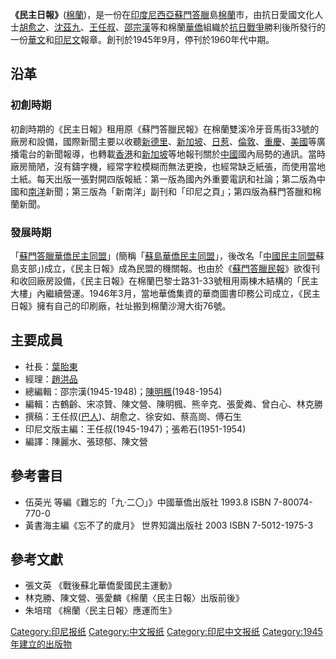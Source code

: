 '''《民主日報》'''([[棉蘭|棉蘭]])，是一份在[[印度尼西亞|印度尼西亞]][[蘇門答臘|蘇門答臘]]島[[棉蘭|棉蘭]]市，由抗日愛國文化人士[[胡愈之|胡愈之]]、[[沈茲九|沈茲九]]、[[王任叔|王任叔]]、[[邵宗漢|邵宗漢]]等和棉蘭[[華僑|華僑]]組織於[[抗日戰爭|抗日戰爭]]勝利後所發行的一份[[華文|華文]]和[[印尼文|印尼文]]報章。創刊於1945年9月，停刊於1960年代中期。

==沿革==
===初創時期===
初創時期的《民主日報》租用原《蘇門答臘民報》在棉蘭雙溪冷牙音馬街33號的廠房和設備，國際新聞主要以收聽[[新德里|新德里]]、[[新加坡|新加坡]]、[[日惹|日惹]]、[[倫敦|倫敦]]、[[重慶|重慶]]、[[美國|美國]]等廣播電台的新聞報導，也轉載[[香港|香港]]和[[新加坡|新加坡]]等地報刊關於[[中國|中國]]國內局勢的通訊。當時廠房簡陋，沒有鑄字機，經常字粒模糊而無法更換，也經常缺乏紙張，而使用當地土紙。每天出版一張對開四版報紙：第一版為國內外重要電訊和社論；第二版為中國和[[南洋|南洋]]新聞；第三版為「新南洋」副刊和「印尼之頁」；第四版為蘇門答臘和棉蘭新聞。

===發展時期===
「[[蘇門答臘華僑民主同盟|蘇門答臘華僑民主同盟]]」(簡稱「[[蘇島華僑民主同盟|蘇島華僑民主同盟]]」，後改名「[[中國民主同盟|中國民主同盟]]蘇島支部」)成立，《民主日報》成為民盟的機關報。也由於《[[蘇門答臘民報|蘇門答臘民報]]》欲復刊和收回廠房設備，《民主日報》在棉蘭巴黎士路31-33號租用兩棟木結構的「民主大樓」內繼續營運。1946年3月，當地華僑集資的華商圖書印務公司成立，《民主日報》擁有自己的印刷廠，社址搬到棉蘭沙灣大街76號。

==主要成員==
* 社長：[[葉貽東|葉貽東]]
* 經理：[[趙洪品|趙洪品]] 
* 總編輯：邵宗漢(1945-1948)；[[陳明楓|陳明楓]](1948-1954)
* 編輯：古鶴齡、宋凉贊、陳文營、陳明楓、熊辛克、張愛粦、曾白心、林克勝 
* 撰稿：王任叔([[巴人|巴人]])、胡愈之、徐安如、蔡高崗、傅石生 
* 印尼文版主編：王任叔(1945-1947)；張希石(1951-1954) 
* 編譯：陳麗水、張琼郁、陳文營

==參考書目==
* 伍英光 等編《難忘的「九·二〇」》中國華僑出版社 1993.8 ISBN 7-80074-770-0
* 黃書海主編《忘不了的歲月》 世界知識出版社 2003 ISBN 7-5012-1975-3

==參考文獻==
* 張文英 《戰後蘇北華僑愛國民主運動》
* 林克勝、陳文營、張愛麟《棉蘭〈民主日報〉出版前後》
* 朱培琯 《棉蘭〈民主日報〉應運而生》


[[Category:印尼报纸|Category:印尼报纸]]
[[Category:中文报纸|Category:中文报纸]]
[[Category:印尼中文报纸|Category:印尼中文报纸]]
[[Category:1945年建立的出版物|Category:1945年建立的出版物]]